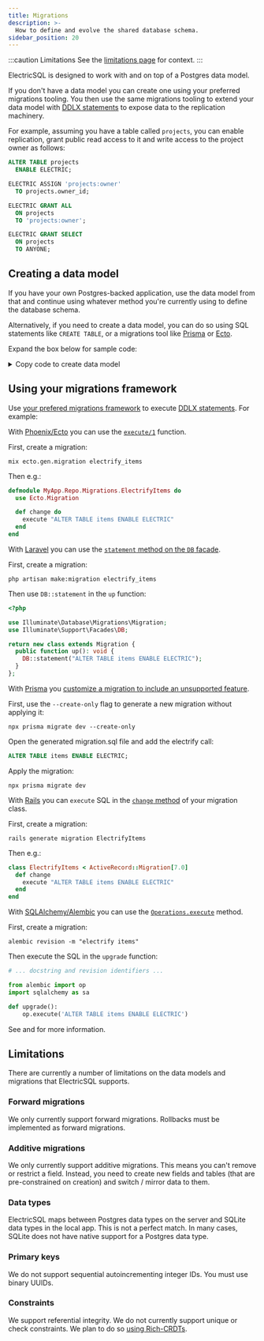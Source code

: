 ```yaml
---
title: Migrations
description: >-
  How to define and evolve the shared database schema.
sidebar_position: 20
---
```



:::caution Limitations
See the [limitations page](../../reference/limitations.mdx) for context.
:::

ElectricSQL is designed to work with and on top of a Postgres data model.

If you don't have a data model you can create one using your preferred migrations tooling. You then use the same migrations tooling to extend your data model with [DDLX statements](./electrification.mdx) to expose data to the replication machinery.

For example, assuming you have a table called `projects`, you can enable replication, grant public read access to it and write access to the project owner as follows:

```sql
ALTER TABLE projects
  ENABLE ELECTRIC;

ELECTRIC ASSIGN 'projects:owner'
  TO projects.owner_id;

ELECTRIC GRANT ALL
  ON projects
  TO 'projects:owner';

ELECTRIC GRANT SELECT
  ON projects
  TO ANYONE;
```

## Creating a data model

If you have your own Postgres-backed application, use the data model from that and continue using whatever method you're currently using to define the database schema.

Alternatively, if you need to create a data model, you can do so using SQL statements like `CREATE TABLE`, or a migrations tool like [Prisma](../../integrations/backend/prisma.mdx) or [Ecto](../../integrations/backend/phoenix.mdx).

Expand the box below for sample code:

<details>
  <summary>Copy code to create data model</summary>
  <Tabs groupId="migration-framework">
    <TabItem value="sql" label="SQL">
      <CodeBlock language="sql">
        {ExampleSQL}
      </CodeBlock>
    </TabItem>
    <TabItem value="prisma" label="Prisma">
      <CodeBlock language="js">
        {ExampleSchema}
      </CodeBlock>
    </TabItem>
  </Tabs>
</details>

## Using your migrations framework

Use [your prefered migrations framework](../../integrations/backend/index.mdx) to execute [DDLX statements](./electrification.mdx). For example:

<Tabs groupId="migration-framework">
  <TabItem value="ecto" label="Ecto">

With [Phoenix/Ecto](../../integrations/backend/phoenix.mdx) you can use the [`execute/1`](https://hexdocs.pm/ecto_sql/Ecto.Migration.html#execute/1) function.

First, create a migration:

```shell
mix ecto.gen.migration electrify_items
```

Then e.g.:

```elixir
defmodule MyApp.Repo.Migrations.ElectrifyItems do
  use Ecto.Migration

  def change do
    execute "ALTER TABLE items ENABLE ELECTRIC"
  end
end
```

  </TabItem>
  <TabItem value="laravel" label="Laravel">

With [Laravel](../../integrations/backend/laravel.mdx) you can use the [`statement` method on the `DB` facade](https://laravel.com/docs/10.x#databases-and-migrations).

First, create a migration:

```shell
php artisan make:migration electrify_items
```

Then use `DB::statement` in the `up` function:

```php
<?php

use Illuminate\Database\Migrations\Migration;
use Illuminate\Support\Facades\DB;

return new class extends Migration {
  public function up(): void {
    DB::statement("ALTER TABLE items ENABLE ELECTRIC");
  }
};
```

  </TabItem>
  <TabItem value="prisma" label="Prisma">

With [Prisma](../../integrations/backend/prisma.mdx) you [customize a migration to include an unsupported feature](https://www.prisma.io/docs/guides/migrate/developing-with-prisma-migrate/include-unsupported-database-features).

First, use the `--create-only` flag to generate a new migration without applying it:

```shell
npx prisma migrate dev --create-only
```

Open the generated migration.sql file and add the electrify call:

```sql
ALTER TABLE items ENABLE ELECTRIC;
```

Apply the migration:

```shell
npx prisma migrate dev
```

  </TabItem>
  <TabItem value="active-record" label="Rails">

With [Rails](../../integrations/backend/rails.mdx) you can `execute` SQL in the [`change` method](https://guides.rubyonrails.org/active_record_migrations.html#using-the-change-method) of your migration class.

First, create a migration:

```shell
rails generate migration ElectrifyItems
```

Then e.g.:

```ruby
class ElectrifyItems < ActiveRecord::Migration[7.0]
  def change
    execute "ALTER TABLE items ENABLE ELECTRIC"
  end
end
```

  </TabItem>
  <TabItem value="alembic" label="SQLAlchemy">

With [SQLAlchemy/Alembic](https://alembic.sqlalchemy.org) you can use the [`Operations.execute`](https://alembic.sqlalchemy.org/en/latest/ops.html#alembic.operations.Operations.execute) method.

First, create a migration:

```shell
alembic revision -m "electrify items"
```

Then execute the SQL in the `upgrade` function:

```python
# ... docstring and revision identifiers ...

from alembic import op
import sqlalchemy as sa

def upgrade():
    op.execute('ALTER TABLE items ENABLE ELECTRIC')
```

  </TabItem>
</Tabs>

See <DocPageLink path="integrations/backend" /> and <DocPageLink path="api/ddlx" /> for more information.

## Limitations

There are currently a number of limitations on the data models and migrations that ElectricSQL supports.

### Forward migrations

We only currently support forward migrations. Rollbacks must be implemented as forward migrations.

### Additive migrations

We only currently support additive migrations. This means you can't remove or restrict a field. Instead, you need to create new fields and tables (that are pre-constrained on creation) and switch / mirror data to them.

### Data types

ElectricSQL maps between Postgres data types on the server and SQLite data types in the local app. This is not a perfect match. In many cases, SQLite does not have native support for a Postgres data type.

### Primary keys

We do not support sequential autoincrementing integer IDs. You must use binary UUIDs.

### Constraints

We support referential integrity. We do not currently support unique or check constraints. We plan to do so [using Rich-CRDTs](/blog/2022/05/03/introducing-rich-crdts).
